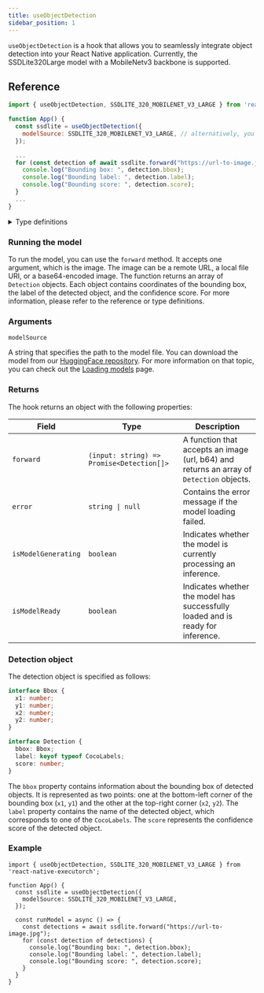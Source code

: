 ```yaml
---
title: useObjectDetection
sidebar_position: 1
---
```


`useObjectDetection` is a hook that allows you to seamlessly integrate object detection into your React Native application. Currently, the SSDLite320Large model with a MobileNetv3 backbone is supported.

## Reference
```jsx
import { useObjectDetection, SSDLITE_320_MOBILENET_V3_LARGE } from 'react-native-executorch';

function App() {
  const ssdlite = useObjectDetection({
    modelSource: SSDLITE_320_MOBILENET_V3_LARGE, // alternatively, you can use require(...)
  });

  ...
  for (const detection of await ssdlite.forward("https://url-to-image.jpg")) {
    console.log("Bounding box: ", detection.bbox);
    console.log("Bounding label: ", detection.label);
    console.log("Bounding score: ", detection.score);
  }
  ...
}
```

<details>
<summary>Type definitions</summary>

```typescript
interface Bbox {
  x1: number;
  x2: number;
  y1: number;
  y2: number;
}

interface Detection {
  bbox: Bbox;
  label: keyof typeof CocoLabel;
  score: number;
}

interface ObjectDetectionModule {
  error: string | null;
  isModelReady: boolean;
  isModelGenerating: boolean;
  forward: (input: string) => Promise<Detection[]>;
}
```
</details>

### Running the model

To run the model, you can use the `forward` method. It accepts one argument, which is the image. The image can be a remote URL, a local file URI, or a base64-encoded image. The function returns an array of `Detection` objects. Each object contains coordinates of the bounding box, the label of the detected object, and the confidence score. For more information, please refer to the reference or type definitions.

### Arguments

`modelSource`

A string that specifies the path to the model file. You can download the model from our [HuggingFace repository](https://huggingface.co/software-mansion/react-native-executorch-ssdlite320-mobilenet-v3-large/tree/main). 
For more information on that topic, you can check out the [Loading models](https://docs.swmansion.com/react-native-executorch/fundamentals/loading-models) page.


### Returns

The hook returns an object with the following properties:


| **Field**            | **Type**                              | **Description**                                                                                                  |
|-----------------------|---------------------------------------|------------------------------------------------------------------------------------------------------------------|
| `forward`            | `(input: string) => Promise<Detection[]>` | A function that accepts an image (url, b64) and returns an array of `Detection` objects.                                   |
| `error`              | <code>string &#124; null</code>       | Contains the error message if the model loading failed.    |
| `isModelGenerating`  | `boolean`                            | Indicates whether the model is currently processing an inference.                                               |
| `isModelReady`       | `boolean`                            | Indicates whether the model has successfully loaded and is ready for inference.                                 |



### Detection object
The detection object is specified as follows:
```typescript
interface Bbox {
  x1: number;
  y1: number;
  x2: number;
  y2: number;
}

interface Detection {
  bbox: Bbox;
  label: keyof typeof CocoLabels;
  score: number;
}
```
The `bbox` property contains information about the bounding box of detected objects. It is represented as two points: one at the bottom-left corner of the bounding box (`x1`, `y1`) and the other at the top-right corner (`x2`, `y2`).
The `label` property contains the name of the detected object, which corresponds to one of the `CocoLabels`. The `score` represents the confidence score of the detected object.


### Example
```tsx
import { useObjectDetection, SSDLITE_320_MOBILENET_V3_LARGE } from 'react-native-executorch';

function App() {
  const ssdlite = useObjectDetection({
    modelSource: SSDLITE_320_MOBILENET_V3_LARGE,
  });

  const runModel = async () => {
    const detections = await ssdlite.forward("https://url-to-image.jpg");
    for (const detection of detections) {
      console.log("Bounding box: ", detection.bbox);
      console.log("Bounding label: ", detection.label);
      console.log("Bounding score: ", detection.score);
    }
  }
}
```
